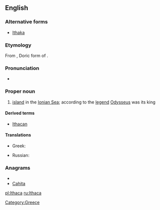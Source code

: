 ==English==
{{wikipedia}}
===Alternative forms===
*[[Ithaka]]

===Etymology===
From {{etyl|grc|en}} {{term|Ἰθάκα|lang=grc}}, Doric form of {{term|Ἰθάκη|lang=grc}}.

===Pronunciation===
*{{IPA|/ˈɪθəkə/}}

===Proper noun===
{{en-proper noun}}

# [[island]] in the [[Ionian Sea]]; according to the [[legend]] [[Odysseus]] was its king

====Derived terms====
*[[Ithacan]]

====Translations====
{{trans-top|island}}
* Greek: {{t-|el|Ιθάκη|f|tr=Itháki}}
{{trans-mid}}
* Russian: {{t|ru|Итака|sc=Cyrl}}
{{trans-bottom}}

===Anagrams===
* {{alphagram|aachit}}
* [[Cahita#English|Cahita]]

[[Category:Greece]]

[[pl:Ithaca]]
[[ru:Ithaca]]